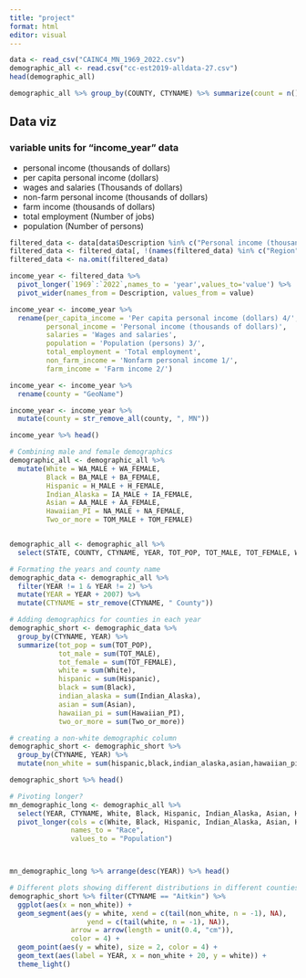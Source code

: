 ```yaml
---
title: "project"
format: html
editor: visual
---
```


```r
data <- read_csv("CAINC4_MN_1969_2022.csv")
demographic_all <- read.csv("cc-est2019-alldata-27.csv")
head(demographic_all)

demographic_all %>% group_by(COUNTY, CTYNAME) %>% summarize(count = n())
```


## Data viz

### variable units for "income_year" data

-   personal income (thousands of dollars)
-   per capita personal income (dollars)
-   wages and salaries (Thousands of dollars)
-   non-farm personal income (thousands of dollars)
-   farm income (thousands of dollars)
-   total employment (Number of jobs)
-   population (Number of persons)

```r
filtered_data <- data[data$Description %in% c("Personal income (thousands of dollars)", "Per capita personal income (dollars) 4/", "Wages and salaries", "Nonfarm personal income 1/", "Farm income 2/", "Total employment", "Population (persons) 3/"), ]
filtered_data <- filtered_data[, !(names(filtered_data) %in% c("Region", "LineCode", "TableName", "Unit", "IndustryClassification"))]
filtered_data <- na.omit(filtered_data)

income_year <- filtered_data %>% 
  pivot_longer(`1969`:`2022`,names_to = 'year',values_to='value') %>%
  pivot_wider(names_from = Description, values_from = value)

income_year <- income_year %>% 
  rename(per_capita_income = 'Per capita personal income (dollars) 4/',
         personal_income = 'Personal income (thousands of dollars)',
         salaries = 'Wages and salaries',
         population = 'Population (persons) 3/',
         total_employment = 'Total employment',
         non_farm_income = 'Nonfarm personal income 1/',
         farm_income = 'Farm income 2/')

income_year <- income_year %>% 
  rename(county = "GeoName")

income_year <- income_year %>% 
  mutate(county = str_remove_all(county, ", MN"))

income_year %>% head()

```


```r
# Combining male and female demographics
demographic_all <- demographic_all %>%
  mutate(White = WA_MALE + WA_FEMALE,
         Black = BA_MALE + BA_FEMALE,
         Hispanic = H_MALE + H_FEMALE,
         Indian_Alaska = IA_MALE + IA_FEMALE,
         Asian = AA_MALE + AA_FEMALE,
         Hawaiian_PI = NA_MALE + NA_FEMALE,
         Two_or_more = TOM_MALE + TOM_FEMALE)


demographic_all <- demographic_all %>% 
  select(STATE, COUNTY, CTYNAME, YEAR, TOT_POP, TOT_MALE, TOT_FEMALE, White, Black, Hispanic, Indian_Alaska, Asian, Hawaiian_PI, Two_or_more)

# Formating the years and county name
demographic_data <- demographic_all %>% 
  filter(YEAR != 1 & YEAR != 2) %>% 
  mutate(YEAR = YEAR + 2007) %>%
  mutate(CTYNAME = str_remove(CTYNAME, " County"))

# Adding demographics for counties in each year
demographic_short <- demographic_data %>% 
  group_by(CTYNAME, YEAR) %>% 
  summarize(tot_pop = sum(TOT_POP),
            tot_male = sum(TOT_MALE),
            tot_female = sum(TOT_FEMALE),
            white = sum(White),
            hispanic = sum(Hispanic),
            black = sum(Black),
            indian_alaska = sum(Indian_Alaska),
            asian = sum(Asian),
            hawaiian_pi = sum(Hawaiian_PI),
            two_or_more = sum(Two_or_more))

# creating a non-white demographic column
demographic_short <- demographic_short %>% 
  group_by(CTYNAME, YEAR) %>% 
  mutate(non_white = sum(hispanic,black,indian_alaska,asian,hawaiian_pi,two_or_more))

demographic_short %>% head()

```


```r
# Pivoting longer?
mn_demographic_long <- demographic_all %>%
  select(YEAR, CTYNAME, White, Black, Hispanic, Indian_Alaska, Asian, Hawaiian_PI, Two_or_more) %>%
  pivot_longer(cols = c(White, Black, Hispanic, Indian_Alaska, Asian, Hawaiian_PI, Two_or_more),
               names_to = "Race",
               values_to = "Population")



mn_demographic_long %>% arrange(desc(YEAR)) %>% head()
```


```r
# Different plots showing different distributions in different counties filtered
demographic_short %>% filter(CTYNAME == "Aitkin") %>% 
  ggplot(aes(x = non_white)) +
  geom_segment(aes(y = white, xend = c(tail(non_white, n = -1), NA), 
                   yend = c(tail(white, n = -1), NA)),
               arrow = arrow(length = unit(0.4, "cm")),
               color = 4) +
  geom_point(aes(y = white), size = 2, color = 4) +
  geom_text(aes(label = YEAR, x = non_white + 20, y = white)) +
  theme_light()
  
```




























